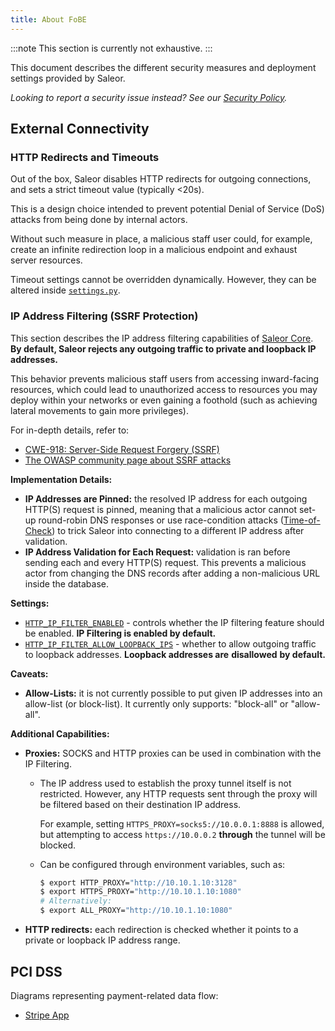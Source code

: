 ```yaml
---
title: About FoBE
---
```


:::note
This section is currently not exhaustive.
:::

This document describes the different security measures and deployment settings provided by Saleor.

*Looking to report a security issue instead? See our [Security Policy].*

## External Connectivity

### HTTP Redirects and Timeouts

Out of the box, Saleor disables HTTP redirects for outgoing connections, and sets a strict timeout value (typically \<20s).

This is a design choice intended to prevent potential Denial of Service (DoS) attacks from being done by internal actors.

Without such measure in place, a malicious staff user could, for example, create an infinite redirection loop in a malicious endpoint and exhaust server resources.

Timeout settings cannot be overridden dynamically. However, they can be altered inside [`settings.py`](https://github.com/saleor/saleor/blob/1f2127e1e92722cecae7409c0d26ac7ab05d23d8/saleor/settings.py#L961-L968).

### IP Address Filtering (SSRF Protection)

This section describes the IP address filtering capabilities of [Saleor Core]. **By default, Saleor rejects any outgoing traffic to private and loopback IP addresses.**

This behavior prevents malicious staff users from accessing inward-facing resources, which could lead to unauthorized access to resources you may deploy within your networks or even gaining a foothold (such as achieving lateral movements to gain more privileges).

For in-depth details, refer to:

* [CWE-918: Server-Side Request Forgery (SSRF)](https://cwe.mitre.org/data/definitions/918.html)
* [The OWASP community page about SSRF attacks](https://owasp.org/www-community/attacks/Server_Side_Request_Forgery)

**Implementation Details:**

* **IP Addresses are Pinned:**  the resolved IP address for each outgoing HTTP(S) request is pinned, meaning that a malicious actor cannot set-up round-robin DNS responses or use race-condition attacks ([Time-of-Check](https://cwe.mitre.org/data/definitions/367.html)) to trick Saleor into connecting to a different IP address after validation.
* **IP Address Validation for Each Request:**  validation is ran before sending each and every HTTP(S) request. This prevents a malicious actor from changing the DNS records after adding a non-malicious URL inside the database.

**Settings:**

* [`HTTP_IP_FILTER_ENABLED`](https://docs.saleor.io/setup/configuration#http_ip_filter_enabled) - controls whether the IP filtering feature should be enabled. **IP Filtering is enabled by default.**
* [`HTTP_IP_FILTER_ALLOW_LOOPBACK_IPS`](https://docs.saleor.io/setup/configuration#http_ip_filter_allow_loopback_ips) - whether to allow outgoing traffic to loopback addresses. **Loopback addresses are** **disallowed** **by default.**

**Caveats:**

* **Allow-Lists:**  it is not currently possible to put given IP addresses into an allow-list (or block-list). It currently only supports: "block-all" or "allow-all".

**Additional Capabilities:**

* **Proxies:**  SOCKS and HTTP proxies can be used in combination with the IP Filtering.

  * The IP address used to establish the proxy tunnel itself is not restricted. However, any HTTP requests sent through the proxy will be filtered based on their destination IP address.

    For example, setting `HTTPS_PROXY=socks5://10.0.0.1:8888` is allowed, but attempting to access `https://10.0.0.2` **through** the tunnel will be blocked.
  * Can be configured through environment variables, such as:

    ```bash
    $ export HTTP_PROXY="http://10.10.1.10:3128"
    $ export HTTPS_PROXY="http://10.10.1.10:1080"
    # Alternatively:
    $ export ALL_PROXY="http://10.10.1.10:1080"
    ```
* **HTTP redirects:**  each redirection is checked whether it points to a private or loopback IP address range.

[Security Policy]: https://github.com/saleor/.github/blob/-/SECURITY.md
[Saleor Core]: https://github.com/saleor/saleor/


## PCI DSS

Diagrams representing payment-related data flow:
- [Stripe App](../developer/app-store/apps/stripe/pci-dss.mdx)